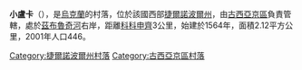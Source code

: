 {{unreferenced|time=2018-09-14T08:40:38+00:00}}
{{coord|49|22|4|N|26|13|53|E|scale:30000|display=title}}

'''小盧卡'''（{{lang-uk|Мала Лука}}），是[[烏克蘭|烏克蘭]]的村落，位於該國西部[[捷爾諾波爾州|捷爾諾波爾州]]，由[[古西亞京區|古西亞京區]]負責管轄，處於[[茲布魯奇河|茲布魯奇河]]右岸，距離[[科科申齊|科科申齊]]3公里，始建於1564年，面積2.12平方公里，2001年人口446。

{{DEFAULTSORT:Мала Лука}}
[[Category:捷爾諾波爾州村落|Category:捷爾諾波爾州村落]]
[[Category:古西亞京區村落|Category:古西亞京區村落]]


{{Ternopil-geo-stub}}